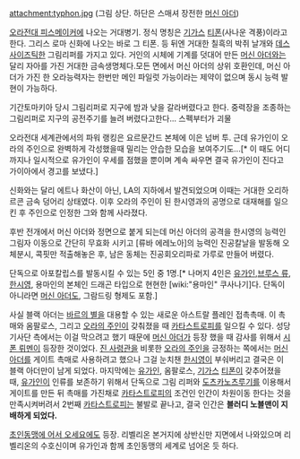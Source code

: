 attachment:typhon.jpg
(그림 상단. 하단은 스매셔 장전한 [[머신 아더]])

[[오라전대 피스메이커]]에 나오는 거대병기. 정식 명칭은 [[기가스]] [[티폰]](사나운 격풍)이라고 한다. 그리스 로마 신화에 나오는 바로 그 티폰. 등 뒤엔 거대한 칠흑의 박쥐 날개와 [[데스사이즈]]틱한 그림리퍼를 가지고 있다. 
거인의 시체에 기계를 덧대어 만든 [[머신 아더]]와는 달리 자아를 가진 거대한 금속생명체다.모든 면에서 머신 아더의 상위 호환인데, 머신 아더가 가진 한 오라능력자는 한번만 메인 파일럿 가능이라는 제약이 없으며 동시 능력 발현이 가능하다.

기간토마키아 당시 그림리퍼로 지구에 밤과 낮을 갈라버렸다고 한다. 중력장을 조종하는 그림리퍼로 지구의 공전주기를 늘려 버렸다고한다... 스펙부터가 괴물

오라전대 세계관에서의 파워 랭킹은 요르문간드 본체에 이은 넘버 투. 근데 유가인이 오라의 주인으로 완벽하게 각성했을때 밀리는 안습한 모습을 보여주기도...[* 이 때도 어디까지나 일시적으로 유가인이 우세를 점했을 뿐이며 계속 싸우면 결국 유가인이 진다고 가이아에서 경고를 보냈다.]

신화와는 달리 에트나 화산이 아닌, LA의 지하에서 발견되었으며 이때는 거대한 오리하르콘 금속 덩어리 상태였다. 이후 오라의 주인이 된 한시영과의 공명으로 대재해를 일으킨 후 주인으로 인정한 그와 함께 사라졌다.

후반 전개에서 머신 아더와 정면으로 붙게 되는데 머신 아더의 공격을 한시영의 능력인 그림자 이동으로 간단히 무효화 시키고 [류바 에레노아]의 능력인 진공칼날을 발동해 오체분시, 콕핏만 적출해놓은 후, 남은 동체는 진공회오리파로 가루로 만들어 버렸다.

단독으로 아포칼립스를 발동시킬 수 있는 5인 중 1명.[* 나머지 4인은 [[유가인]],[[브루스 류]],[[한시영]], 용마인의 본체인 드래곤 타입으로 현현한 [wiki:"용마인" 쿠사나기]다. 단독이 아니라면 [[머신 아더]]도, 그람드링 형제도 포함.]

사실 블랙 아더는 [[바르의 별]]을 대용할 수 있는 새로운 아스트랄 플레인 접촉촉매.
이 촉매와 옴팔로스, 그리고 [[오라의 주인]]이 갖춰졌을 때 [[카타스트로피]]를 일으킬 수 있다. 성당기사단 측에서는 이걸 막으려고 했기 때문에 [[머신 아더]]가 등장 했을 때 감사를 위해서 [[시폰 뤼멘]]이 등장한 것이었다.
[[진 사령관]]을 비롯한 [[오라의 주인]]을 긍정하는 쪽에서는 [[머신 아더]]를 게이트 촉매로 사용하려고 했으나 그걸 눈치챈 [[한시영]]이 부숴버리고 결국은 이 블랙 아더만이 남게 되었다.
마지막에는 [[유가인]], 옴팔로스, [[기가스]] [[티폰]]이 갖추어졌을 때, [[유가인]]이 인류를 보존하기 위해서 단독으로 그림 리퍼와 [[도츠카노츠루기]]를 이용해서 게이트를 만든 뒤 촉매를 가진채로 [[카타스트로피]]의 조건인 인간이 차원이동 한다는 것을 만족시켜버려서 2번째 [[카타스트로피]]는 불발로 끝나고, 결국 인간은 '''블러디 노블맨이 지배하게 되었다.'''


[[초인동맹에 어서 오세요]]에도 등장. 리벨리온 본거지에 상반신만 지면에서 나와있으며 리벨리온의 수호신이며 유가인과 함께 초인동맹의 세계로 넘어온 듯 하다.
